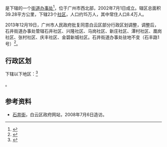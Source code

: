{{中国乡级行政区
|建置时间 = 2002年7月1日
|行政区划 = 9
|村委会 = 
|居委会 = 9
|总面积 = 39.28平方公里
|户籍人口 = 
|户籍人口年份 = 
|常住人口 = 8.4万人
|常住人口年份 = 
|人口密度 = 
|44/01/11/014/000}}

'''{{PAGENAMEBASE}}'''是{{PRC admin/fullname|44/01/11/014/000|3}}下辖的一个[[街道办事处|街道办事处]]<ref>{{PRC admin/ref sgc|{{PRC admin/parent|44/01/11/014/000}}}}</ref>，位于广州市西北部，2002年7月1日成立。辖区总面积39.28平方公里，下辖23个[[社区|社区]]，人口约15万人，其中常住人口8.4万人。

2013年12月19日，广州市人民政府批复同意白云区部分行政区划调整，调整后，石井街道办事处管辖石井社区、兴隆社区、马岗社区、新庄社区、潭村社区、凰岗社区、张村社区、庆丰社区、金碧新城社区。石井街道办事处驻地不变（石丰路1号）<ref>{{Cite web |url=http://www.gz.gov.cn/gzgov/s2811/201312/2575447.shtml |title=广州市人民政府关于同意白云区部分行政区划调整的批复（穗府函〔2013〕138号） |access-date=2017-09-09 |archive-url=https://web.archive.org/web/20170910041138/http://www.gz.gov.cn/gzgov/s2811/201312/2575447.shtml |archive-date=2017-09-10 |dead-url=yes }}</ref>。

== 行政区划 ==

{{PAGENAMEBASE}}下辖以下地区：<ref>{{PRC admin/ref sgc|44/01/11/014/000}}</ref>

{{PRC admin/children|44/01/11/014/000}}。

== 参考资料 ==

{{reflist}}
*[https://web.archive.org/web/20160306111338/http://dizhi.by.gov.cn/manage/zjgk.asp?title=%E7%9F%B3%E4%BA%95%E8%A1%97 石井街]，白云区政府网站，2008年7月6日造访。

{{广州小作品}}
{{PRC admin/navcat|44/01/11/014/000}}